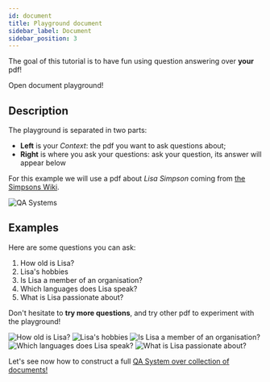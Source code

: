 ```yaml
---
id: document
title: Playground document
sidebar_label: Document
sidebar_position: 3
---
```


The goal of this tutorial is to have fun using question answering over **your** pdf!

<div style={{ display: 'flex', justifyContent: 'center', marginBottom: '20px' }}>
    <Link
        to='https://app.qanswer.ai/playground/textdoc'
        className="button button--primary button--lg"
        style={{ textDecoration: 'none', backgroundColor: 'var(--ifm-color-aquamarine-light)', color: '#000', border: 'none' }}
    >
        Open document playground!
    </Link>
</div>

## Description

The playground is separated in two parts:
- **Left** is your *Context*: the pdf you want to ask questions about;
- **Right** is where you ask your questions: ask your question, its answer will appear below


For this example we will use a pdf about *Lisa Simpson* coming from [the Simpsons Wiki](https://simpsons.fandom.com/wiki/Category:Simpson_family).

<Image src='/img/screenshots/playground-document/playground-lisa-doc.png' alt='QA Systems'/>

## Examples

Here are some questions you can ask:
1. How old is Lisa?
2. Lisa's hobbies
3. Is Lisa a member of an organisation?
4. Which languages does Lisa speak?
5. What is Lisa passionate about?

Don't hesitate to **try more questions**, and try other pdf to experiment with the playground!

<Tabs>
  <TabItem value='q1' label='Question 1' default>
    <Image src='/img/screenshots/playground-document/1-how-old-is-lisa.png' alt='How old is Lisa?'/>
  </TabItem>
  <TabItem value='q2' label='Question 2' default>
    <Image src='/img/screenshots/playground-document/2-lisa-hobbies.png' alt="Lisa's hobbies"/>
  </TabItem>
  <TabItem value='q3' label='Question 3' default>
    <Image src='/img/screenshots/playground-document/3-lisa-member-organisation.png' alt='Is Lisa a member of an organisation?'/>
  </TabItem>
  <TabItem value='q4' label='Question 4' default>
    <Image src='/img/screenshots/playground-document/4-languages-lisa-speaks.png' alt='Which languages does Lisa speak?'/>
  </TabItem>
  <TabItem value='q5' label='Question 5' default>
    <Image src='/img/screenshots/playground-document/5-lisa-passions.png' alt='What is Lisa passionate about?'/>
  </TabItem>
</Tabs>

Let's see now how to construct a full [QA System over collection of documents!](/tutorial-ui-text/upload-index)
